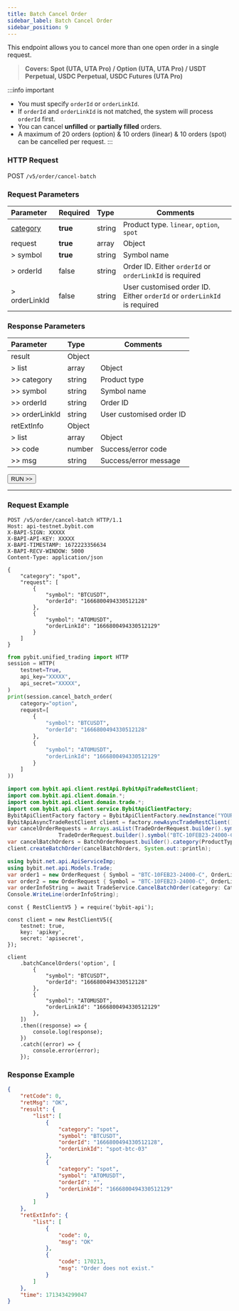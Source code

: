 ```yaml
---
title: Batch Cancel Order
sidebar_label: Batch Cancel Order
sidebar_position: 9
---
```

This endpoint allows you to cancel more than one open order in a single request.
> **Covers: Spot (UTA, UTA Pro) / Option (UTA, UTA Pro) / USDT Perpetual, USDC Perpetual, USDC Futures (UTA Pro)**

:::info important
- You must specify `orderId` or `orderLinkId`.
- If `orderId` and `orderLinkId` is not matched, the system will process `orderId` first.
- You can cancel **unfilled** or **partially filled** orders.
- A maximum of 20 orders (option) & 10 orders (linear) & 10 orders (spot) can be cancelled per request.
:::

### HTTP Request
POST `/v5/order/cancel-batch`

### Request Parameters
| Parameter | Required | Type | Comments|
|:----- |:-------|:-----|------ |
|[category](../enum#category) |**true** |string |Product type. `linear`, `option`, `spot` |
|request |**true** |array |Object |
|> symbol |**true** |string |Symbol name |
|> orderId |false |string |Order ID. Either `orderId` or `orderLinkId` is required |
|> orderLinkId |false |string |User customised order ID. Either `orderId` or `orderLinkId` is required |

### Response Parameters
| Parameter | Type | Comments|
|:----- |:-----|----- |
|result |Object | |
|> list |array |Object |
|>> category |string |Product type |
|>> symbol |string |Symbol name |
|>> orderId |string |Order ID |
|>> orderLinkId |string |User customised order ID |
|retExtInfo |Object | |
|> list |array |Object |
|>> code |number |Success/error code |
|>> msg |string |Success/error message |

<a href="/api-explorer/v5/trade/batch-cancel"><Button>RUN >></Button></a>

---

### Request Example

<Tabs groupId="programming-languages">
<TabItem value="http" label="HTTP">

```http
POST /v5/order/cancel-batch HTTP/1.1
Host: api-testnet.bybit.com
X-BAPI-SIGN: XXXXX
X-BAPI-API-KEY: XXXXX
X-BAPI-TIMESTAMP: 1672223356634
X-BAPI-RECV-WINDOW: 5000
Content-Type: application/json

{
    "category": "spot",
    "request": [
        {
            "symbol": "BTCUSDT",
            "orderId": "1666800494330512128"
        },
        {
            "symbol": "ATOMUSDT",
            "orderLinkId": "1666800494330512129"
        }
    ]
}
```

</TabItem>
<TabItem value="python" label="Python">

```python
from pybit.unified_trading import HTTP
session = HTTP(
    testnet=True,
    api_key="XXXXX",
    api_secret="XXXXX",
)
print(session.cancel_batch_order(
    category="option",
    request=[
        {
            "symbol": "BTCUSDT",
            "orderId": "1666800494330512128"
        },
        {
            "symbol": "ATOMUSDT",
            "orderLinkId": "1666800494330512129"
        }
    ]
))
```

</TabItem>
<TabItem value="java" label="Java">

```java
import com.bybit.api.client.restApi.BybitApiTradeRestClient;
import com.bybit.api.client.domain.*;
import com.bybit.api.client.domain.trade.*;
import com.bybit.api.client.service.BybitApiClientFactory;
BybitApiClientFactory factory = BybitApiClientFactory.newInstance("YOUR_API_KEY", "YOUR_API_SECRET");
BybitApiAsyncTradeRestClient client = factory.newAsyncTradeRestClient();
var cancelOrderRequests = Arrays.asList(TradeOrderRequest.builder().symbol("BTC-10FEB23-24000-C").orderLinkId("9b381bb1-401").build(),
                TradeOrderRequest.builder().symbol("BTC-10FEB23-24000-C").orderLinkId("82ee86dd-001").build());
var cancelBatchOrders = BatchOrderRequest.builder().category(ProductType.OPTION).request(cancelOrderRequests).build();
client.createBatchOrder(cancelBatchOrders, System.out::println);
```

</TabItem>
<TabItem value="DotNet" label=".Net">

```c#
using bybit.net.api.ApiServiceImp;
using bybit.net.api.Models.Trade;
var order1 = new OrderRequest { Symbol = "BTC-10FEB23-24000-C", OrderLinkId = "9b381bb1-401" };
var order2 = new OrderRequest { Symbol = "BTC-10FEB23-24000-C", OrderLinkId = "82ee86dd-001" };
var orderInfoString = await TradeService.CancelBatchOrder(category: Category.LINEAR, request: new List<OrderRequest> { order1, order2 });
Console.WriteLine(orderInfoString);
```

</TabItem>
<TabItem value="Node" label="Node.js">

```n4js
const { RestClientV5 } = require('bybit-api');

const client = new RestClientV5({
    testnet: true,
    key: 'apikey',
    secret: 'apisecret',
});

client
    .batchCancelOrders('option', [
        {
            "symbol": "BTCUSDT",
            "orderId": "1666800494330512128"
        },
        {
            "symbol": "ATOMUSDT",
            "orderLinkId": "1666800494330512129"
        },
    ])
    .then((response) => {
        console.log(response);
    })
    .catch((error) => {
        console.error(error);
    });
```

</TabItem>
</Tabs>

### Response Example

```json
{
    "retCode": 0,
    "retMsg": "OK",
    "result": {
        "list": [
            {
                "category": "spot",
                "symbol": "BTCUSDT",
                "orderId": "1666800494330512128",
                "orderLinkId": "spot-btc-03"
            },
            {
                "category": "spot",
                "symbol": "ATOMUSDT",
                "orderId": "",
                "orderLinkId": "1666800494330512129"
            }
        ]
    },
    "retExtInfo": {
        "list": [
            {
                "code": 0,
                "msg": "OK"
            },
            {
                "code": 170213,
                "msg": "Order does not exist."
            }
        ]
    },
    "time": 1713434299047
}
```
